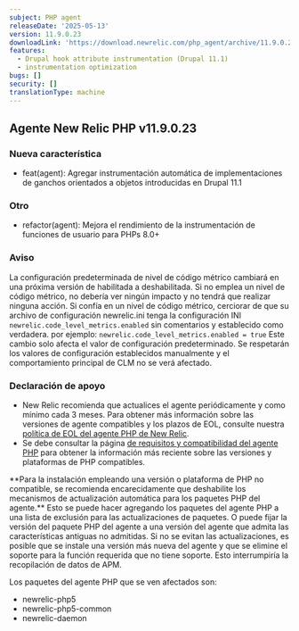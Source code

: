 ```yaml
---
subject: PHP agent
releaseDate: '2025-05-13'
version: 11.9.0.23
downloadLink: 'https://download.newrelic.com/php_agent/archive/11.9.0.23'
features:
  - Drupal hook attribute instrumentation (Drupal 11.1)
  - instrumentation optimization
bugs: []
security: []
translationType: machine
---
```


## Agente New Relic PHP v11.9.0.23

### Nueva característica

* feat(agent): Agregar instrumentación automática de implementaciones de ganchos orientados a objetos introducidas en Drupal 11.1

### Otro

* refactor(agent): Mejora el rendimiento de la instrumentación de funciones de usuario para PHPs 8.0+

### Aviso

La configuración predeterminada de nivel de código métrico cambiará en una próxima versión de habilitada a deshabilitada. Si no emplea un nivel de código métrico, no debería ver ningún impacto y no tendrá que realizar ninguna acción. Si confía en un nivel de código métrico, cerciorar de que su archivo de configuración newrelic.ini tenga la configuración INI `newrelic.code_level_metrics.enabled` sin comentarios y establecido como verdadera. por ejemplo: `newrelic.code_level_metrics.enabled = true` Este cambio solo afecta el valor de configuración predeterminado. Se respetarán los valores de configuración establecidos manualmente y el comportamiento principal de CLM no se verá afectado.

### Declaración de apoyo

* New Relic recomienda que actualices el agente periódicamente y como mínimo cada 3 meses. Para obtener más información sobre las versiones de agente compatibles y los plazos de EOL, consulte nuestra [política de EOL del agente PHP de New Relic](https://docs.newrelic.com/docs/apm/agents/php-agent/getting-started/php-agent-eol-policy/).
* Se debe consultar la página [de requisitos y compatibilidad del agente PHP](https://docs.newrelic.com/docs/apm/agents/php-agent/getting-started/php-agent-compatibility-requirements/) para obtener la información más reciente sobre las versiones y plataformas de PHP compatibles.

<Callout variant="important">
  **Para la instalación empleando una versión o plataforma de PHP no compatible, se recomienda encarecidamente que deshabilite los mecanismos de actualización automática para los paquetes PHP del agente.** Esto se puede hacer agregando los paquetes del agente PHP a una lista de exclusión para las actualizaciones de paquetes. O puede fijar la versión del paquete PHP del agente a una versión del agente que admita las características antiguas no admitidas. Si no se evitan las actualizaciones, es posible que se instale una versión más nueva del agente y que se elimine el soporte para la función requerida que no tiene soporte. Esto interrumpiría la recopilación de datos de APM.

  Los paquetes del agente PHP que se ven afectados son:

  * newrelic-php5
  * newrelic-php5-common
  * newrelic-daemon
</Callout>